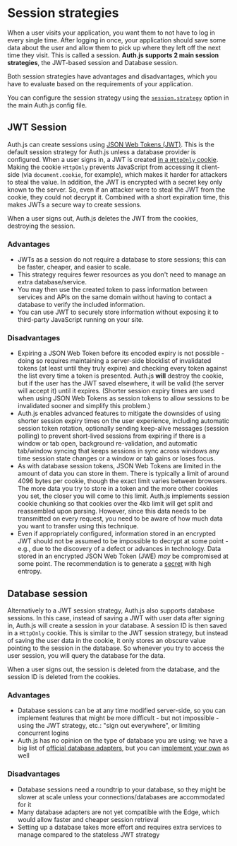 
# Session strategies

When a user visits your application, you want them to not have to log in every single time. After logging in once, your application should save some data about the user and allow them to pick up where they left off the next time they visit. This is called a session. **Auth.js supports 2 main session strategies**, the JWT-based session and Database session.

<Callout>
  Both session strategies have advantages and disadvantages, which you have to
  evaluate based on the requirements of your application.
</Callout>

You can configure the session strategy using the [`session.strategy`](/reference/core#strategy) option in the main Auth.js config file.

## JWT Session

Auth.js can create sessions using [JSON Web Tokens (JWT)](https://datatracker.ietf.org/doc/html/rfc7519). This is the default session strategy for Auth.js unless a database provider is configured. When a user signs in, a JWT is created [in a `HttpOnly` cookie](https://developer.mozilla.org/en-US/docs/Web/HTTP/Cookies#block_access_to_your_cookies). Making the cookie `HttpOnly` prevents JavaScript from accessing it client-side (via `document.cookie`, for example), which makes it harder for attackers to steal the value. In addition, the JWT is encrypted with a secret key only known to the server. So, even if an attacker were to steal the JWT from the cookie, they could not decrypt it. Combined with a short expiration time, this makes JWTs a secure way to create sessions.

When a user signs out, Auth.js deletes the JWT from the cookies, destroying the session.

### Advantages

- JWTs as a session do not require a database to store sessions; this can be faster, cheaper, and easier to scale.
- This strategy requires fewer resources as you don't need to manage an extra database/service.
- You may then use the created token to pass information between services and APIs on the same domain without having to contact a database to verify the included information.
- You can use JWT to securely store information without exposing it to third-party JavaScript running on your site.

### Disadvantages

- Expiring a JSON Web Token before its encoded expiry is not possible - doing so requires maintaining a server-side blocklist of invalidated tokens (at least until they truly expire) and checking every token against the list every time a token is presented. Auth.js **will** destroy the cookie, but if the user has the JWT saved elsewhere, it will be valid (the server will accept it) until it expires. (Shorter session expiry times are used when using JSON Web Tokens as session tokens to allow sessions to be invalidated sooner and simplify this problem.)
- Auth.js enables advanced features to mitigate the downsides of using shorter session expiry times on the user experience, including automatic session token rotation, optionally sending keep-alive messages (session polling) to prevent short-lived sessions from expiring if there is a window or tab open, background re-validation, and automatic tab/window syncing that keeps sessions in sync across windows any time session state changes or a window or tab gains or loses focus.
- As with database session tokens, JSON Web Tokens are limited in the amount of data you can store in them. There is typically a limit of around 4096 bytes per cookie, though the exact limit varies between browsers. The more data you try to store in a token and the more other cookies you set, the closer you will come to this limit. Auth.js implements session cookie chunking so that cookies over the 4kb limit will get split and reassembled upon parsing. However, since this data needs to be transmitted on every request, you need to be aware of how much data you want to transfer using this technique.
- Even if appropriately configured, information stored in an encrypted JWT should not be assumed to be impossible to decrypt at some point - e.g., due to the discovery of a defect or advances in technology. Data stored in an encrypted JSON Web Token (JWE) _may_ be compromised at some point. The recommendation is to generate a [secret](/reference/core#secret) with high entropy.

## Database session

Alternatively to a JWT session strategy, Auth.js also supports database sessions. In this case, instead of saving a JWT with user data after signing in, Auth.js will create a session in your database. A session ID is then saved in a `HttpOnly` cookie. This is similar to the JWT session strategy, but instead of saving the user data in the cookie, it only stores an obscure value pointing to the session in the database. So whenever you try to access the user session, you will query the database for the data.

When a user signs out, the session is deleted from the database, and the session ID is deleted from the cookies.

### Advantages

- Database sessions can be at any time modified server-side, so you can implement features that might be more difficult - but not impossible - using the JWT strategy, etc.: "sign out everywhere", or limiting concurrent logins
- Auth.js has no opinion on the type of database you are using; we have a big list of [official
  database adapters](/getting-started/database), but you can [implement your
  own](/guides/creating-a-database-adapter) as well

### Disadvantages

- Database sessions need a roundtrip to your database, so they might be slower at scale unless your connections/databases are accommodated for it
- Many database adapters are not yet compatible with the Edge, which would allow faster and cheaper session retrieval
- Setting up a database takes more effort and requires extra services to manage compared to the stateless JWT strategy
